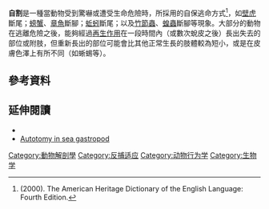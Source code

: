 '''自割'''是一種當動物受到驚嚇或遭受生命危險時，所採用的自保逃命方式<ref>(2000). The American Heritage Dictionary of the English Language: Fourth Edition.</ref>，如[[壁虎|壁虎]]斷尾；[[螃蟹|螃蟹]]、[[章魚|章魚]]斷腳；[[蚯蚓|蚯蚓]]斷尾；以及[[竹節蟲|竹節蟲]]、[[蝗蟲|蝗蟲]]斷腳等現象。大部分的動物在逃離危險之後，能夠經過[[再生作用|再生作用]]在一段時間內（或數次蛻皮之後）長出失去的部位或附肢，但重新長出的部位可能會比其他正常生長的肢體較為短小，或是在皮膚色澤上有所不同（如蜥蜴等）。


== 參考資料 ==
{{reflist|28em}}
==延伸閱讀==
* {{cite journal | last1 = Pakarinen | first1 = E | year = 1994 | title = Autotomy in arionid and limacid slugs | url = http://mollus.oxfordjournals.org/cgi/content/abstract/60/1/19 | journal = Journal of Molluscan Studies | volume = 60 | issue = 1| pages = 19–23 | doi=10.1093/mollus/60.1.19}}
* [http://www.seaslugforum.net/find/defauto Autotomy in sea gastropod] {{Wayback|url=http://www.seaslugforum.net/find/defauto |date=20170613010407 }}

{{Ethology}}

[[Category:動物解剖學|Category:動物解剖學]]
[[Category:反捕适应|Category:反捕适应]]

[[Category:动物行为学|Category:动物行为学]]

[[Category:生物学|Category:生物学]]